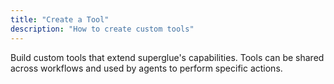 ```yaml
---
title: "Create a Tool"
description: "How to create custom tools"
---
```


Build custom tools that extend superglue's capabilities. Tools can be shared across workflows and used by agents to perform specific actions.

